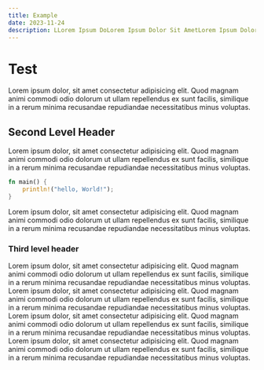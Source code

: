 ```yaml
---
title: Example
date: 2023-11-24
description: LLorem Ipsum DoLorem Ipsum Dolor Sit AmetLorem Ipsum Dolor Sit AmetLorem Ipsum Dolor Sit Ametlor Sit AmetLorem Ipsum Dolor Sit AmetLorem Ipsum Dolor Sit Ametorem Ipsum Dolor Sit Amet
---
```


# Test

Lorem ipsum dolor, sit amet consectetur adipisicing elit. Quod magnam animi commodi odio dolorum ut ullam repellendus ex sunt facilis, similique in a rerum minima recusandae repudiandae necessitatibus minus voluptas.

## Second Level Header

Lorem ipsum dolor, sit amet consectetur adipisicing elit. Quod magnam animi commodi odio dolorum ut ullam repellendus ex sunt facilis, similique in a rerum minima recusandae repudiandae necessitatibus minus voluptas.

``` rs
fn main() {
    println!("hello, World!");
}
```

Lorem ipsum dolor, sit amet consectetur adipisicing elit. Quod magnam animi commodi odio dolorum ut ullam repellendus ex sunt facilis, similique in a rerum minima recusandae repudiandae necessitatibus minus voluptas.

### Third level header

Lorem ipsum dolor, sit amet consectetur adipisicing elit. Quod magnam animi commodi odio dolorum ut ullam repellendus ex sunt facilis, similique in a rerum minima recusandae repudiandae necessitatibus minus voluptas.
Lorem ipsum dolor, sit amet consectetur adipisicing elit. Quod magnam animi commodi odio dolorum ut ullam repellendus ex sunt facilis, similique in a rerum minima recusandae repudiandae necessitatibus minus voluptas.
Lorem ipsum dolor, sit amet consectetur adipisicing elit. Quod magnam animi commodi odio dolorum ut ullam repellendus ex sunt facilis, similique in a rerum minima recusandae repudiandae necessitatibus minus voluptas.
Lorem ipsum dolor, sit amet consectetur adipisicing elit. Quod magnam animi commodi odio dolorum ut ullam repellendus ex sunt facilis, similique in a rerum minima recusandae repudiandae necessitatibus minus voluptas.